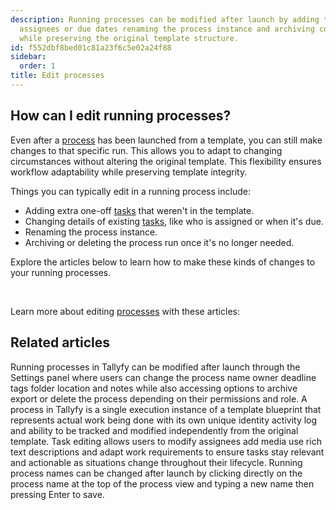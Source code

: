 ```yaml
---
description: Running processes can be modified after launch by adding tasks changing
  assignees or due dates renaming the process instance and archiving completed runs
  while preserving the original template structure.
id: f552dbf8bed01c81a23f6c5e02a24f88
sidebar:
  order: 1
title: Edit processes
---
```


## How can I edit running processes?

Even after a [process](/products/pro/tracking-and-tasks/processes/) has been launched from a template, you can still make changes to that specific run. This allows you to adapt to changing circumstances without altering the original template. This flexibility ensures workflow adaptability while preserving template integrity.

Things you can typically edit in a running process include:

*   Adding extra one-off [tasks](/products/pro/tracking-and-tasks/tasks/) that weren't in the template.
*   Changing details of existing [tasks](/products/pro/tracking-and-tasks/tasks/), like who is assigned or when it's due.
*   Renaming the process instance.
*   Archiving or deleting the process run once it's no longer needed.

Explore the articles below to learn how to make these kinds of changes to your running processes.

&nbsp;

Learn more about editing [processes](/products/pro/tracking-and-tasks/processes/) with these articles:



<PageTree />


## Related articles
<CardGrid>
<LinkTitleCard header="<b>Edit Processes > Edit tasks and process properties</b>" href="/products/pro/tracking-and-tasks/processes/edit-processes/how-can-i-edit-tasks-and-processes-in-tallyfy/" > Running processes in Tallyfy can be modified after launch through the Settings panel where users can change the process name owner deadline tags folder location and notes while also accessing options to archive export or delete the process depending on their permissions and role. </LinkTitleCard>
<LinkTitleCard header="<b>Tracking And Tasks > More about processes</b>" href="/products/pro/tracking-and-tasks/processes/" > A process in Tallyfy is a single execution instance of a template blueprint that represents actual work being done with its own unique identity activity log and ability to be tracked and modified independently from the original template. </LinkTitleCard>
<LinkTitleCard header="<b>Tasks > Edit tasks</b>" href="/products/pro/tracking-and-tasks/tasks/edit-task/" > Task editing allows users to modify assignees add media use rich text descriptions and adapt work requirements to ensure tasks stay relevant and actionable as situations change throughout their lifecycle. </LinkTitleCard>
<LinkTitleCard header="<b>Edit Processes > Rename a process</b>" href="/products/pro/tracking-and-tasks/processes/edit-processes/how-can-i-rename-a-process-in-tallyfy/" > Running process names can be changed after launch by clicking directly on the process name at the top of the process view and typing a new name then pressing Enter to save. </LinkTitleCard>
</CardGrid>